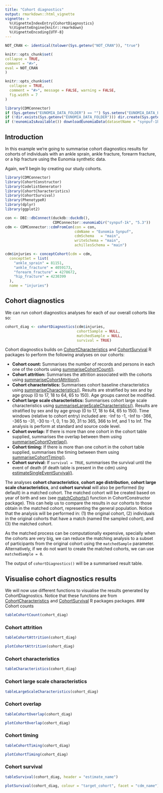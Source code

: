 ```yaml
---
title: "Cohort diagnostics"
output: rmarkdown::html_vignette
vignette: >
  %\VignetteIndexEntry{CohortDiagnostics}
  %\VignetteEngine{knitr::rmarkdown}
  %\VignetteEncoding{UTF-8}
---
```


```r
NOT_CRAN <- identical(tolower(Sys.getenv("NOT_CRAN")), "true")

knitr::opts_chunk$set(
collapse = TRUE,
comment = "#>",
eval = NOT_CRAN
)
```

```r
knitr::opts_chunk$set(
  collapse = TRUE,
  comment = "#>", message = FALSE, warning = FALSE,
  fig.width = 7
)

library(CDMConnector)
if (Sys.getenv("EUNOMIA_DATA_FOLDER") == "") Sys.setenv("EUNOMIA_DATA_FOLDER" = tempdir())
if (!dir.exists(Sys.getenv("EUNOMIA_DATA_FOLDER"))) dir.create(Sys.getenv("EUNOMIA_DATA_FOLDER"))
if (!eunomiaIsAvailable()) downloadEunomiaData(datasetName = "synpuf-1k")
```

## Introduction
In this example we're going to summarise cohort diagnostics results for cohorts of individuals with an ankle sprain, ankle fracture, forearm fracture, or a hip fracture using the Eunomia synthetic data. 

Again, we'll begin by creating our study cohorts.

```r
library(CDMConnector)
library(CohortConstructor)
library(CodelistGenerator)
library(CohortCharacteristics)
library(CohortSurvival)
library(PhenotypeR)
library(dplyr)
library(ggplot2)

con <- DBI::dbConnect(duckdb::duckdb(), 
                      CDMConnector::eunomiaDir("synpuf-1k", "5.3"))
cdm <- CDMConnector::cdmFromCon(con = con, 
                                cdmName = "Eunomia Synpuf",
                                cdmSchema   = "main",
                                writeSchema = "main", 
                                achillesSchema = "main")

cdm$injuries <- conceptCohort(cdm = cdm,
  conceptSet = list(
    "ankle_sprain" = 81151,
    "ankle_fracture" = 4059173,
    "forearm_fracture" = 4278672,
    "hip_fracture" = 4230399
  ),
  name = "injuries")
```

## Cohort diagnostics

We can run cohort diagnostics analyses for each of our overall cohorts like so:
```r
cohort_diag <- cohortDiagnostics(cdm$injuries, 
                                 cohortSample = NULL,
                                 matchedSample = NULL,
                                 survival = TRUE)
```

Cohort diagnostics builds on [CohortCharacteristics](https://darwin-eu.github.io/CohortCharacteristics/) and [CohortSurvival](https://darwin-eu-dev.github.io/CohortSurvival/) R packages to perform the following analyses on our cohorts:

-   **Cohort count:** Summarises the number of records and persons in each one of the cohorts using  [summariseCohortCount()](https://darwin-eu.github.io/CohortCharacteristics/reference/summariseCohortCount.html).
-   **Cohort attrition:** Summarises the attrition associated with the cohorts using  [summariseCohortAttrition()](https://darwin-eu.github.io/CohortCharacteristics/reference/summariseCohortAttrition.html).
-   **Cohort characteristics:** Summarises cohort baseline characteristics using 
[summariseCharacteristics()](https://darwin-eu.github.io/CohortCharacteristics/reference/summariseCharacteristics.html). Results are stratified by sex and by age group (0 to 17, 18 to 64, 65 to 150). Age groups cannot be modified.
-   **Cohort large scale characteristics:** Summarises cohort large scale characteristics using 
[summariseLargeScaleCharacteristics()](https://darwin-eu.github.io/CohortCharacteristics/reference/summariseLargeScaleCharacteristics.html). Results are stratified by sex and by age group (0 to 17, 18 to 64, 65 to 150). Time windows (relative to cohort entry) included are: -Inf to -1, -Inf to -366, -365 to -31, -30 to -1, 0, 1 to 30, 31 to 365, 366 to Inf, and 1 to Inf. The analysis is perform at standard and source code level.
-   **Cohort overlap:** If there is more than one cohort in the cohort table supplied, summarises the overlap between them using 
[summariseCohortOverlap()](https://darwin-eu.github.io/CohortCharacteristics/reference/summariseCohortOverlap.html).
-   **Cohort timing:** If there is more than one cohort in the cohort table supplied, summarises the timing between them using 
[summariseCohortTiming()](https://darwin-eu.github.io/CohortCharacteristics/reference/summariseCohortTiming.html).
-   **Cohort survival:** If `survival = TRUE`, summarises the survival until the event of death (if death table is present in the cdm) using  
[estimateSingleEventSurvival()](https://darwin-eu-dev.github.io/CohortSurvival/reference/estimateSingleEventSurvival.html). 

The analyses **cohort characteristics**, **cohort age distribution**, **cohort large scale characteristics**, and **cohort survival** will also be performed (by default) in a matched cohort. The matched cohort will be created based on year of birth and sex (see [matchCohorts()](https://ohdsi.github.io/CohortConstructor/reference/matchCohorts.html) function in CohortConstructor package). This can help us to compare the results in our cohorts to those obtain in the matched cohort, representing the general population. Notice that the analysis will be performed in: (1) the original cohort, (2) individuals in the original cohorts that have a match (named the sampled cohort), and (3) the matched cohort. 

As the matched process can be computationally expensive, specially when the cohorts are very big, we can reduce the matching analysis to a subset of participants from the original cohort using the `matchedSample` parameter. Alternatively, if we do not want to create the matched cohorts, we can use `matchedSample = 0`.

The output of `cohortDiagnostics()` will be a summarised result table.

## Visualise cohort diagnostics results
We will now use different functions to visualise the results generated by CohortDiagnostics. Notice that these functions are from [CohortCharacteristics](https://darwin-eu.github.io/CohortCharacteristics/) and [CohortSurvival](https://darwin-eu-dev.github.io/CohortSurvival/) R packages  packages.
### Cohort counts
```r
tableCohortCount(cohort_diag)
```
### Cohort attrition
```r
tableCohortAttrition(cohort_diag)
```

```r
plotCohortAttrition(cohort_diag)
```
### Cohort characteristics
```r
tableCharacteristics(cohort_diag)
```
### Cohort large scale characteristics
```r
tableLargeScaleCharacteristics(cohort_diag)
```
### Cohort overlap
```r
tableCohortOverlap(cohort_diag)
```

```r
plotCohortOverlap(cohort_diag)
```
### Cohort timing
```r
tableCohortTiming(cohort_diag)
```

```r
plotCohortTiming(cohort_diag)
```
### Cohort survival
```r
tableSurvival(cohort_diag, header = "estimate_name")
```
```r
plotSurvival(cohort_diag, colour = "target_cohort", facet = "cdm_name")
```


